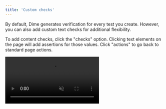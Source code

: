 ```yaml
---
title: 'Custom checks'
---
```


By default, Dime generates verification for every test you create.
However, you can also add custom text checks for additional
flexibility.

To add content checks, click the "checks" option. Clicking text
elements on the page will add assertions for those values.
Click "actions" to go back to standard page actions.

<video
    autoPlay
    muted
    loop
    playsInline
    className="w-full aspect-video"
    src="/media/checks.mp4"
/>